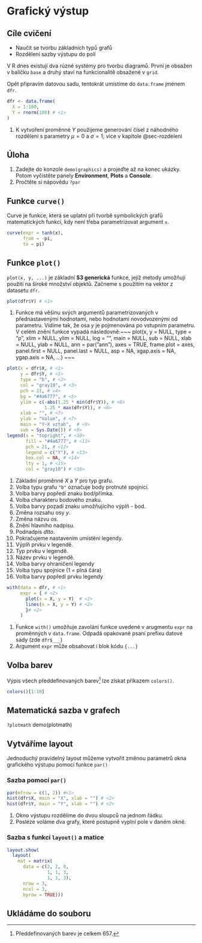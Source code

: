 # Grafický výstup {#sec-grafy}

::: callout-warning
## Cíle cvičení
  - Naučit se tvorbu základních typů grafů
  - Rozdělení sazby výstupu do polí
:::

V R dnes existují dva rúzné systémy pro tvorbu diagramů. První je obsažen v balíčku
`base` a druhý staví na funkcionalitě obsažené v `grid`. 

Opět připravím datovou sadu, tentokrát umístíme do `data.frame` jménem `dfr`.

```r
dfr <- data.frame(
  X = 1:100,
  Y = rnorm(100) # <1>
)
```
1. K vytvoření proměnné $Y$ použijeme generování čísel z náhodného rozdělení s parametry $\mu = 0$ a $\sigma = 1$; více v kapitole @sec-rozdeleni


::: callout-tip
## Úloha

  1. Zadejte do konzole `demo(graphics)` a projeďte až na konec ukázky. Potom vyčistěte
  panely **Environment**, **Plots** a **Console**. \
  2. Pročtěte si nápovědu `?par`
:::

## Funkce `curve()`

Curve je funkce, která se uplatní při tvorbě symbolických grafů matematických funkcí, kdy není třeba parametrizovat argument `x`. 

```r
curve(expr = tanh(x),
      from = -pi, 
      to = pi)
```


## Funkce `plot()`

`plot(x, y, ...)` je základní **S3 generická** funkce, jejíž metody umožňují použití na široké množství objektů.
Začneme s použitím na vektor z datasetu `dfr`.

```r
plot(dfr$Y) # <1> 
```
1. Funkce má věšinu svých argumentů parametrizovaných v přednastavenými hodnotami, nebo hodnotami novodvozenými od parametru. Vidíme tak, že osa $y$ je pojmenována po vstupním parametru. V celém znění funkce vypadá následovně:~~~
plot(x, y = NULL, type = "p",  xlim = NULL, ylim = NULL,
     log = "", main = NULL, sub = NULL, xlab = NULL, ylab = NULL,
     ann = par("ann"), axes = TRUE, frame.plot = axes,
     panel.first = NULL, panel.last = NULL, asp = NA,
     xgap.axis = NA, ygap.axis = NA,
     ...)
~~~

```r
plot(x = dfr$X, # <1>
     y = dfr$Y, # <1>
     type = "b", # <2>
     col = "gray10", # <3>
     pch = 21, # <4>
     bg = "#4a6777", # <5>
     ylim = c(-abs(1.25 * min(dfr$Y)), # <6>
              1.25 * max(dfr$Y)), # <6>
     xlab = "", # <7>
     ylab = "Value", # <7>
     main = "Y~X vztah",  # <8>
     sub = Sys.Date()) # <9>
legend(x = "topright", # <10> 
       fill = "#4a6777", # <11>
       pch = 21, # <12>
       legend = c("Y"), # <13> 
       box.col = NA, # <14>
       lty = 1, # <15>
       col = "gray10") # <16>
```
1. Základní proměnné $X$ a $Y$ pro typ grafu.
2. Volba typu grafu `"b"` označuje body protnuté spojnicí.
3. Volba barvy popředí znaku bod/přímka.
4. Volba charakteru bodového znaku.
5. Volba barvy pozadí znaku umožňujícího výplň - bod.
6. Změna rozsahu osy $y$.
7. Změna názvu os.
8. Znění hlavního nadpisu.
9. Podnadpis *dtto*.
10. Pokračujeme nastavením umístění legendy.
11. Výplň prvku v legendě.
12. Typ prvku v legendě.
13. Název prvku v legendě.
14. Volba barvy ohraničení legendy
15. Volba typu spojnice (1 = plná čára)
16. Volba barvy popředí prvku legendy



```r
with(data = dfr, # <1>
     expr = { # <2>
       plot(x = X, y = Y)  # <2>
       lines(x = X, y = Y) # <2>
       }# <2>
     ) 
```
1. Funkce `with()` umožňuje zavolání funkce uvedené v arugmentu `expr` na proměnných v `data.frame`. Odpadá opakované psaní prefixu datové sady (zde `dfr$___`)
2. Argument `expr` může obsahovat i blok kódu `{...}`

## Volba barev

Výpis všech předdefinovaných barev[^03_grafy-1] lze získat příkazem `colors()`.

[^03_grafy-1]: Předdefinovaných barev je celkem 657.

```r
colors()[1:10]
```

## Matematická sazba v grafech

`?plotmath`
demo(plotmath)

## Vytváříme layout

Jednoduchý pravidelný layout můžeme vytvořit změnou parametrů okna grafického výstupu pomocí funkce `par()`

### Sazba pomocí `par()`

```r
par(mfrow = c(1, 2)) #<1>
hist(dfr$X, main = "X", xlab = "") # <2>
hist(dfr$Y, main = "Y", xlab = "") # <2>
```
1. Okno výstupu rozdělíme do dvou sloupců na jednom řádku.
2. Posléze voláme dva grafy, které postupně vyplní pole v daném okně.

### Sazba s funkcí `layout()` a matice

```r
layout.show(
  layout(
    mat = matrix(
      data = c(2, 2, 0,
               1, 1, 3,
               1, 1, 3), 
      nrow = 3, 
      ncol = 3, 
      byrow = TRUE)))
```

## Ukládáme do souboru